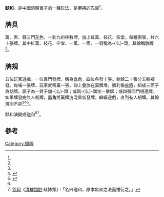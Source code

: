 
'''默和'''，是中國[[清朝|清朝]][[葉子戲|葉子戲]]一種玩法，是[[麻將|麻將]]的先聲<ref name="中國博奕文化史"></ref>。

==牌具==
萬、索、錢三門[[花色|花色]]、一到九的序數牌，加上紅萬、枝花、空堂。每種兩張，共六十張牌。其中紅萬、枝花、空堂、一萬、一索、一錢稱為-{么}-頭，其餘稱散牌<ref name="中國博奕文化史"></REF>。

==牌規==

五位玩家遊戲，一位專門發牌，稱為矗角，四位各發十張。剩餘二十張分五輪補發。每補一張牌，玩家就需棄一張，仰上疊放在棄牌堆。勝利像[[麻將|麻將]]，組成三面子為胡牌。面子為一對子加-{么}-頭；或兩-{么}-頭加一散牌；或四張同門相連牌。如果牌發完無人胡牌，矗角將棄牌洗混重新發牌，繼續遊戲，直到有人胡牌。其餘規則不詳<ref name="中國賭博史"></ref><ref name="中國博奕文化史">{{cite book |author=宋會群、苗雪蘭 |title=《中國博奕文化史》 |date=2010-08-01 |publisher=社會科學文獻出版社 |location=中國 |language=zh-hans |isbn=9787509716854}}</ref><ref name="中國賭博史">{{cite book |author=郭雙林、蕭梅花 |title=《中國賭博史》 |date=1996 |publisher=文津出版社 |location=台灣 |language=zh-hant|isbn=9789576683688}}</ref>。

默和演變成[[碰和|碰和]]<ref name="中國賭博史"></ref><ref NAME="清稗類鈔">[[徐珂|徐珂]]《[[清稗類鈔|清稗類鈔]]·賭博類》：「名曰碰和，原本默和之法而推衍之。」</REF>。

==參考==
{{reflist|2}}


[[Category:錢牌|Category:錢牌]]